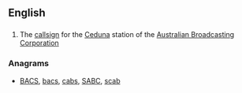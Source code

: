 ==English==

==={{initialism}}===
{{infl|en|initialism}}

# The [[callsign]] for the [[Ceduna]] station of the [[Australian Broadcasting Corporation]]

===Anagrams===
* [[BACS#English|BACS]], [[bacs#English|bacs]], [[cabs#English|cabs]], [[SABC#English|SABC]], [[scab#English|scab]]